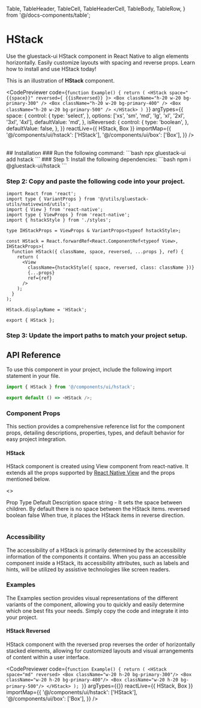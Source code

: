 
  Table,
  TableHeader,
  TableCell,
  TableHeaderCell,
  TableBody,
  TableRow,
} from '@/docs-components/table';

# HStack

Use the gluestack-ui HStack component in React Native to align elements horizontally. Easily customize layouts with spacing and reverse props. Learn how to install and use HStack today!

This is an illustration of **HStack** component.

<CodePreviewer
  code={`function Example() {
  return (
    <HStack space="{{space}}" reversed={ {{isReversed}} }>
      <Box className="h-20 w-20 bg-primary-300" />
      <Box className="h-20 w-20 bg-primary-400" />
      <Box className="h-20 w-20 bg-primary-500" />
    </HStack>
  )
}`}
  argTypes={{
    space: {
      control: {
        type: 'select',
      },
      options: ['xs', 'sm', 'md', 'lg', 'xl', '2xl', '3xl', '4xl'],
      defaultValue: 'md',
    },
    isReversed: {
      control: {
        type: 'boolean',
      },
      defaultValue: false,
    },
  }}
  reactLive={{ HStack, Box }}
  importMap={{
    '@/components/ui/hstack': ['HStack'],
    '@/components/ui/box': ['Box'],
  }}
/>

<br />
## Installation

<Tabs>
<TabItem label="CLI">
### Run the following command:
  ```bash
  npx gluestack-ui add hstack
  ```
</TabItem>
<TabItem label="Manual">
### Step 1: Install the following dependencies:
  ```bash
  npm i @gluestack-ui/hstack
  ```

### Step 2: Copy and paste the following code into your project.

```tsx
import React from 'react';
import type { VariantProps } from '@/utils/gluestack-utils/nativewind/utils';
import { View } from 'react-native';
import type { ViewProps } from 'react-native';
import { hstackStyle } from './styles';

type IHStackProps = ViewProps & VariantProps<typeof hstackStyle>;

const HStack = React.forwardRef<React.ComponentRef<typeof View>, IHStackProps>(
  function HStack({ className, space, reversed, ...props }, ref) {
    return (
      <View
        className={hstackStyle({ space, reversed, class: className })}
        {...props}
        ref={ref}
      />
    );
  }
);

HStack.displayName = 'HStack';

export { HStack };
```

### Step 3: Update the import paths to match your project setup.

</TabItem>
</Tabs>

## API Reference

To use this component in your project, include the following import statement in your file.

```ts
import { HStack } from '@/components/ui/hstack';
```

```ts
export default () => <HStack />;
```

### Component Props

This section provides a comprehensive reference list for the component props, detailing descriptions, properties, types, and default behavior for easy project integration.

#### HStack

HStack component is created using View component from react-native. It extends all the props supported by [React Native View](https://reactnative.dev/docs/view#props) and the props mentioned below.

<>
  <Table>
    <TableHeader>
      <TableRow>
        <TableHeaderCell>Prop</TableHeaderCell>
        <TableHeaderCell>Type</TableHeaderCell>
        <TableHeaderCell>Default</TableHeaderCell>
        <TableHeaderCell>Description</TableHeaderCell>
      </TableRow>
    </TableHeader>
    <TableBody>
      <TableRow>
        <TableCell>
          <InlineCode>space</InlineCode>
        </TableCell>
        <TableCell>string</TableCell>
        <TableCell>-</TableCell>
        <TableCell>
          It sets the space between children. By default there is no space
          between the HStack items.
        </TableCell>
      </TableRow>
      <TableRow>
        <TableCell>
          <InlineCode>reversed</InlineCode>
        </TableCell>
        <TableCell>boolean</TableCell>
        <TableCell>false</TableCell>
        <TableCell>
          When true, it places the HStack items in reverse direction.
        </TableCell>
      </TableRow>
    </TableBody>
  </Table>
</>

### Accessibility

The accessibility of a HStack is primarily determined by the accessibility information of the components it contains. When you pass an accessible component inside a HStack, its accessibility attributes, such as labels and hints, will be utilized by assistive technologies like screen readers.

### Examples

The Examples section provides visual representations of the different variants of the component, allowing you to quickly and easily determine which one best fits your needs. Simply copy the code and integrate it into your project.

#### HStack Reversed

HStack component with the reversed prop reverses the order of horizontally stacked elements, allowing for customized layouts and visual arrangements of content within a user interface.

<CodePreviewer
  code={`function Example() {
  return (
    <HStack space="md" reversed>
      <Box className="w-20 h-20 bg-primary-300"/>
      <Box className="w-20 h-20 bg-primary-400"/>
      <Box className="w-20 h-20 bg-primary-500"/>
    </HStack>
  );
}`}
  argTypes={{}}
  reactLive={{ HStack, Box }}
  importMap={{
    '@/components/ui/hstack': ['HStack'],
    '@/components/ui/box': ['Box'],
  }}
/>
